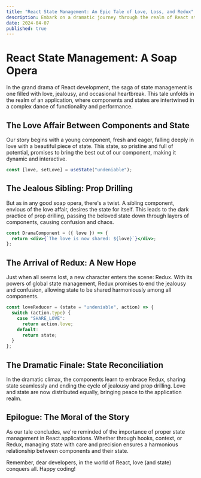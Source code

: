 ```yaml
---
title: "React State Management: An Epic Tale of Love, Loss, and Redux"
description: Embark on a dramatic journey through the realm of React state management. Witness the love triangles, betrayals, and heartaches that components face as they navigate the complex world of state management, with a special appearance by Redux.
date: 2024-04-07
published: true
---
```


# React State Management: A Soap Opera

In the grand drama of React development, the saga of state management is one filled with love, jealousy, and occasional heartbreak. This tale unfolds in the realm of an application, where components and states are intertwined in a complex dance of functionality and performance.

## The Love Affair Between Components and State

Our story begins with a young component, fresh and eager, falling deeply in love with a beautiful piece of state. This state, so pristine and full of potential, promises to bring the best out of our component, making it dynamic and interactive.

```jsx
const [love, setLove] = useState("undeniable");
```

## The Jealous Sibling: Prop Drilling

But as in any good soap opera, there's a twist. A sibling component, envious of the love affair, desires the state for itself. This leads to the dark practice of prop drilling, passing the beloved state down through layers of components, causing confusion and chaos.

```jsx
const DramaComponent = ({ love }) => {
  return <div>{`The love is now shared: ${love}`}</div>;
};
```

## The Arrival of Redux: A New Hope

Just when all seems lost, a new character enters the scene: Redux. With its powers of global state management, Redux promises to end the jealousy and confusion, allowing state to be shared harmoniously among all components.

```jsx
const loveReducer = (state = "undeniable", action) => {
  switch (action.type) {
    case "SHARE_LOVE":
      return action.love;
    default:
      return state;
  }
};
```

## The Dramatic Finale: State Reconciliation

In the dramatic climax, the components learn to embrace Redux, sharing state seamlessly and ending the cycle of jealousy and prop drilling. Love and state are now distributed equally, bringing peace to the application realm.

## Epilogue: The Moral of the Story

As our tale concludes, we're reminded of the importance of proper state management in React applications. Whether through hooks, context, or Redux, managing state with care and precision ensures a harmonious relationship between components and their state.

Remember, dear developers, in the world of React, love (and state) conquers all. Happy coding!
